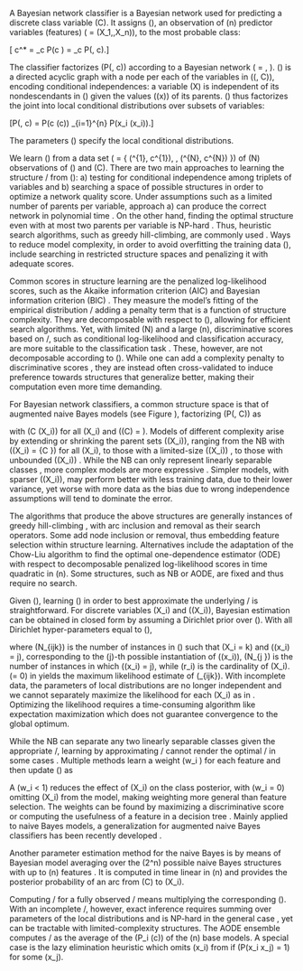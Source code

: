 \section{Background}\label{background}

\label{sec:bcground}

\subsection{Bayesian network
classifiers}\label{bayesian-network-classifiers}

\label{bayesian-networks} A Bayesian network classifier is a Bayesian
network used for predicting a discrete class variable \(C\). It assigns
\(\mathbf{x}\), an observation of \(n\) predictor variables (features)
\(\mathbf{X} = (X_1,\ldots,X_n\)), to the most probable class:

\[ c^* = \argmax_c P(c \mid \mathbf{x}) = \argmax_c P(\mathbf{x}, c).\]

\noindent The classifier factorizes \(P(\mathbf{x}, c)\) according to a
Bayesian network
\(\mathcal{B} = \langle \mathcal{G}, \boldsymbol{ \theta } \rangle\).
\(\mathcal{G}\) is a directed acyclic graph with a node per each of the
variables in \((\mathbf{X}, C)\), encoding conditional independences: a
variable \(X\) is independent of its nondescendants in \(\mathcal{G}\)
given the values \(\mathbf{pa}(x)\) of its parents. \(\mathcal{G}\) thus
factorizes the joint into local conditional distributions over subsets
of variables:

\[P(\mathbf{x}, c) = P(c \mid \mathbf{pa}(c)) \prod_{i=1}^{n} P(x_i \mid \mathbf{pa}(x_i)).\]

\noindent The parameters \(\boldsymbol{ \theta }\) specify the local
conditional distributions.

\subsection{Learning structure}\label{learning-structure}

\label{sec:bkg:learning} We learn \(\mathcal{B}\) from a data set
\(\mathcal{D} = \{ (\mathbf{x}^{1}, c^{1}), \ldots, (\mathbf{x}^{N}, c^{N}) \}\)
of \(N\) observations of \(\mathbf{X}\) and \(C\). There are two main
approaches to learning the structure \gstuc/ from \(\mathcal{D}\): a)
testing for conditional independence among triplets of variables and b)
searching a space of possible structures in order to optimize a network
quality score. Under assumptions such as a limited number of parents per
variable, approach a) can produce the correct network in polynomial time
\citep{cheng-greiner02,Tsamardinos2003a}. On the other hand, finding the
optimal structure even with at most two parents per variable is NP-hard
\citep{Chickering2004}. Thus, heuristic search algorithms, such as
greedy hill-climbing, are commonly used \citep[see e.g.,][]{Koller2009}.
Ways to reduce model complexity, in order to avoid overfitting the
training data \(\mathcal{D}\), include searching in restricted structure
spaces and penalizing it with adequate scores.

Common scores in structure learning are the penalized log-likelihood
scores, such as the Akaike information criterion (AIC) \citep{Akaike74}
and Bayesian information criterion (BIC) \citep{Schwarz1978}. They
measure the model's fitting of the empirical distribution \pcxemp/
adding a penalty term that is a function of structure complexity. They
are decomposable with respect to \(\mathcal{G}\), allowing for efficient
search algorithms. Yet, with limited \(N\) and a large \(n\),
discriminative scores based on \pcgx/, such as conditional
log-likelihood and classification accuracy, are more suitable to the
classification task \citep{Friedman1997}. These, however, are not
decomposable according to \(\mathcal{G}\). While one can add a
complexity penalty to discriminative scores
\citep[e.g.,][]{grossman2004}, they are instead often cross-validated to
induce preference towards structures that generalize better, making
their computation even more time demanding.

For Bayesian network classifiers, a common \citep[see][]{Bielza14}
structure space is that of augmented naive Bayes \citep{Friedman1997}
models (see Figure \ref{fig:structures}), factorizing
\(P(\mathbf{X}, C)\) as

\begin{equation}
P(\mathbf{X}, C) = P(C) \prod_{i=1}^{n} P(X_i \mid \mathbf{Pa}(X_i)), \label{eq:augnb}
\end{equation}

\noindent with \(C \in \mathbf{Pa}(X_i)\) for all \(X_i\) and
\(\mathbf{Pa}(C) = \emptyset\). Models of different complexity arise by
extending or shrinking the parent sets \(\mathbf{Pa}(X_i)\), ranging
from the NB \citep{Minsky1961} with \(\mathbf{Pa}(X_i) = \{C \}\) for
all \(X_i\), to those with a limited-size \(\mathbf{Pa}(X_i)\)
\citep{Friedman1997,Sahami1996}, to those with unbounded
\(\mathbf{Pa}(X_i)\) \citep{Pernkopf2003}. While the NB can only
represent linearly separable classes \citep{jaeger2003}, more complex
models are more expressive \citep{Varando2015jmlr}. Simpler models, with
sparser \(\mathbf{Pa}(X_i)\), may perform better with less training
data, due to their lower variance, yet worse with more data as the bias
due to wrong independence assumptions will tend to dominate the error.

The algorithms that produce the above structures are generally instances
of greedy hill-climbing \citep{Keogh2002,Sahami1996}, with arc inclusion
and removal as their search operators. Some \citep[e.g.,][]{Pazzani1996}
add node inclusion or removal, thus embedding feature selection
\citep{Guyon2003} within structure learning. Alternatives include the
adaptation \citep{Friedman1997} of the Chow-Liu \citep{Chow1968}
algorithm to find the optimal one-dependence estimator (ODE) with
respect to decomposable penalized log-likelihood scores in time
quadratic in \(n\). Some structures, such as NB or AODE, are fixed and
thus require no search.

\subsection{Learning parameters}\label{learning-parameters}

Given \(\mathcal{G}\), learning \(\boldsymbol{\theta}\) in order to best
approximate the underlying \PCX/ is straightforward. For discrete
variables \(X_i\) and \(\mathbf{Pa}(X_i)\), Bayesian estimation can be
obtained in closed form by assuming a Dirichlet prior over
\(\boldsymbol{\theta}\). With all Dirichlet hyper-parameters equal to
\(\alpha\),

\begin{equation}
\theta_{ijk} = \frac{N_{ijk} + \alpha}{N_{ \cdot j \cdot } + r_i \alpha},
\label{eq:disparams}
\end{equation}

\noindent where \(N_{ijk}\) is the number of instances in
\(\mathcal{D}\) such that \(X_i = k\) and \(\mathbf{pa}(x_i) = j\),
corresponding to the \(j\)-th possible instantiation of
\(\mathbf{pa}(x_i)\), \(N_{\cdot j \cdot}\) is the number of instances
in which \(\mathbf{pa}(x_i) = j\), while \(r_i\) is the cardinality of
\(X_i\). \(\alpha = 0\) in \req{disparams} yields the maximum likelihood
estimate of \(\theta_{ijk}\). With incomplete data, the parameters of
local distributions are no longer independent and we cannot separately
maximize the likelihood for each \(X_i\) as in \req{disparams}.
Optimizing the likelihood requires a time-consuming algorithm like
expectation maximization \citep{Dempster1977} which does not guarantee
convergence to the global optimum.

While the NB can separate any two linearly separable classes given the
appropriate \mthetas/, learning by approximating \PCX/ cannot render the
optimal \mthetas/ in some cases \citep{jaeger2003}. Multiple methods
\citep{Hall2007,Zaidi2013,Zaidi2017} learn a weight \(w_i \in [0,1]\)
for each feature and then update \(\boldsymbol{\theta}\) as

\begin{equation*}
  \theta_{ijk}^{weighted} = \frac{(\theta_{ijk})^{w_i}}{\sum_{k=1}^{r_i} (\theta_{ijk})^{w_i}}.
\end{equation*}

\noindent A \(w_i < 1\) reduces the effect of \(X_i\) on the class
posterior, with \(w_i = 0\) omitting \(X_i\) from the model, making
weighting more general than feature selection. The weights can be found
by maximizing a discriminative score \citep{Zaidi2013} or computing the
usefulness of a feature in a decision tree \citep{Hall2007}. Mainly
applied to naive Bayes models, a generalization for augmented naive
Bayes classifiers has been recently developed \citep{Zaidi2017}.

Another parameter estimation method for the naive Bayes is by means of
Bayesian model averaging over the \(2^n\) possible naive Bayes
structures with up to \(n\) features \citep{Dash2002}. It is computed in
time linear in \(n\) and provides the posterior probability of an arc
from \(C\) to \(X_i\).

\subsection{Inference}\label{inference}

Computing \pcgx/ for a fully observed \x/ means multiplying the
corresponding \(\boldsymbol{\theta}\). With an incomplete \x/, however,
exact inference requires summing over parameters of the local
distributions and is NP-hard in the general case \citep{cooper1990}, yet
can be tractable with limited-complexity structures. The AODE ensemble
computes \pcgx/ as the average of the \(P_i (c\mid\mathbf{x})\) of the
\(n\) base models. A special case is the lazy elimination
\citep{zheng2006efficient} heuristic which omits \(x_i\) from
\req{augnb} if \(P(x_i \mid x_j) = 1\) for some \(x_j\).
